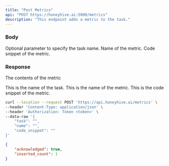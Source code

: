 ```yaml
---
title: "Post Metrics"
api: "POST https://honeyhive.ai:5000/metrics"
description: "This endpoint adds a metric to the task."
---
```


### Body

<ParamField body="task" type="string">
  Optional parameter to specify the task name.
</ParamField>

<ParamField body="name" type="string">
  Name of the metric.
</ParamField>

<ParamField body="code_snippet" type="string">
  Code snippet of the metric.
</ParamField>

### Response

<ResponseField name="data" type="object">

The contents of the metric

<Expandable title="Toggle object">

<ResponseField name="task_name" type="string">
  This is the name of the task.
</ResponseField>

<ResponseField name="name" type="string">
  This is the name of the metric.
</ResponseField>

<ResponseField name="code_snippet" type="string">
  This is the code snippet of the metric.
</ResponseField>

</Expandable>

</ResponseField>

<RequestExample>

```bash Example Request
curl --location --request POST 'https://api.honeyhive.ai/metrics' \
--header 'Content-Type: application/json' \
--header 'Authorization: Token <token>' \
--data-raw '{
    "task": "",
    "name": "",
    "code_snippet": ""
}'
```

</RequestExample>

<ResponseExample>

```json Response
{
    "acknowledged": true,
    "inserted_count": 1
}

```

</ResponseExample>